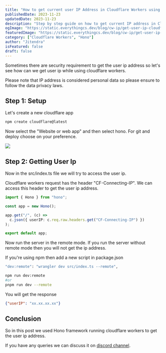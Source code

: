 ```yaml
---
title: "How to get current user IP Address in Cloudflare Workers using Hono Framework"
publishedDate: 2023-11-23
updatedDate: 2023-11-23
description: "Step by step guide on how to get current IP address in Cloudflare Workers using Hono Framework"
ogImage: "https://static.everythingcs.dev/blog/cw-ip/get-user-ip-cloudflare-workers-hono.png"
featuredImage: "https://static.everythingcs.dev/blog/cw-ip/get-user-ip-cloudflare-workers-hono.png"
category: ["Cloudflare Workers", "Hono"]
author: "Jitendra"
isFeatured: false
draft: false
---
```



Sometimes there are security requirement to get the user ip address so let's see how can we get user ip while using cloudflare workers.

Please note that IP address is considered personal data so please ensure to follow the data privacy laws.

## Step 1: Setup

Let's create a new cloudflare app

<CodeContainer fileName="terminal">

```bash
npm create cloudflare@latest
```

</CodeContainer>

Now select the "Website or web app" and then select hono. For git and deploy choose on your preference.

<img src="https://static.everythingcs.dev/blog/cw-ip/create-cloudflare-app-hono.png" loading="lazy" />

## Step 2: Getting User Ip

Now in the src/index.ts file we will try to access the user ip.

Cloudflare workers request has the header "CF-Connecting-IP". We can access this header to get the user ip address.

<CodeContainer fileName="src/index.ts">

```ts
import { Hono } from "hono";

const app = new Hono();

app.get("/", (c) =>
  c.json({ userIP: c.req.raw.headers.get("CF-Connecting-IP") })
);

export default app;
```

</CodeContainer>

Now run the server in the remote mode.
If you run the server without remote mode then you will not get the ip address.

If you're using npm then add a new script in package.json

<CodeContainer fileName="terminal">

```bash
"dev:remote": "wrangler dev src/index.ts --remote",
```

</CodeContainer>

<CodeContainer fileName="terminal">

```bash
npm run dev:remote
#or
pnpm run dev --remote 
```

</CodeContainer>

You will get the response

<CodeContainer fileName="terminal">

```json
{"userIP": "xx.xx.xx.xx"}
```

</CodeContainer>

## Conclusion

So in this post we used Hono framework running cloudflare workers  to get the user ip address.

If you have any queries we can discuss it on [discord channel](https://discord.gg/W3nubBNeXK).
